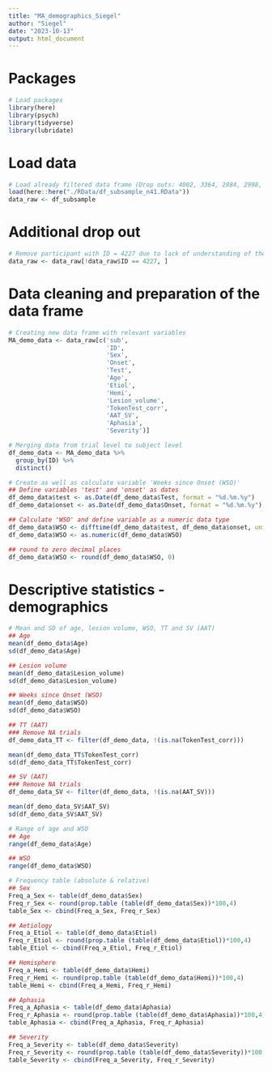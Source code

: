 ```yaml
---
title: "MA_demographics_Siegel"
author: "Siegel"
date: "2023-10-13"
output: html_document
---
```


# Packages
```r
# Load packages
library(here)
library(psych)
library(tidyverse)
library(lubridate)
```

# Load data
```r
# Load already filtered data frame (Drop outs: 4002, 3364, 2884, 2998, 3392, 3960, 3154, 3994, 4086, 2522)
load(here::here("./RData/df_subsample_n41.RData"))
data_raw <- df_subsample
```

# Additional drop out
```r
# Remove participant with ID = 4227 due to lack of understanding of the task (ALWAYS pressed correct (accuracy - incorrect: 0.0000000; accuracy - correct: 1.0000000))
data_raw <- data_raw[!data_raw$ID == 4227, ]
```

# Data cleaning and preparation of the data frame
```r
# Creating new data frame with relevant variables
MA_demo_data <- data_raw[c('sub',
                           'ID',
                           'Sex',
                           'Onset',
                           'Test',
                           'Age',
                           'Etiol',
                           'Hemi',
                           'Lesion_volume',
                           'TokenTest_corr',
                           'AAT_SV',
                           'Aphasia',
                           'Severity')]

# Merging data from trial level to subject level
df_demo_data <- MA_demo_data %>%
  group_by(ID) %>%
  distinct()

# Create as well as calculate variable 'Weeks since Onset (WSO)'
## Define variables 'test' and 'onset' as dates
df_demo_data$test <- as.Date(df_demo_data$Test, format = "%d.%m.%y")
df_demo_data$onset <- as.Date(df_demo_data$Onset, format = "%d.%m.%y")

## Calculate 'WSO' and define variable as a numeric data type
df_demo_data$WSO <- difftime(df_demo_data$test, df_demo_data$onset, units = "weeks")
df_demo_data$WSO <- as.numeric(df_demo_data$WSO)

## round to zero decimal places 
df_demo_data$WSO <- round(df_demo_data$WSO, 0)
```

# Descriptive statistics - demographics
```r
# Mean and SD of age, lesion volume, WSO, TT and SV (AAT)
## Age
mean(df_demo_data$Age)
sd(df_demo_data$Age)

## Lesion volume
mean(df_demo_data$Lesion_volume)
sd(df_demo_data$Lesion_volume)

## Weeks since Onset (WSO)
mean(df_demo_data$WSO)
sd(df_demo_data$WSO)

## TT (AAT)
### Remove NA trials
df_demo_data_TT <- filter(df_demo_data, !(is.na(TokenTest_corr)))

mean(df_demo_data_TT$TokenTest_corr)
sd(df_demo_data_TT$TokenTest_corr)

## SV (AAT)
### Remove NA trials
df_demo_data_SV <- filter(df_demo_data, !(is.na(AAT_SV)))

mean(df_demo_data_SV$AAT_SV)
sd(df_demo_data_SV$AAT_SV)

# Range of age and WSO
## Age
range(df_demo_data$Age)

## WSO
range(df_demo_data$WSO)

# Frequency table (absolute & relative)
## Sex
Freq_a_Sex <- table(df_demo_data$Sex)
Freq_r_Sex <- round(prop.table (table(df_demo_data$Sex))*100,4)
table_Sex <- cbind(Freq_a_Sex, Freq_r_Sex)

## Aetiology
Freq_a_Etiol <- table(df_demo_data$Etiol)
Freq_r_Etiol <- round(prop.table (table(df_demo_data$Etiol))*100,4)
table_Etiol <- cbind(Freq_a_Etiol, Freq_r_Etiol)

## Hemisphere
Freq_a_Hemi <- table(df_demo_data$Hemi)
Freq_r_Hemi <- round(prop.table (table(df_demo_data$Hemi))*100,4)
table_Hemi <- cbind(Freq_a_Hemi, Freq_r_Hemi)

## Aphasia
Freq_a_Aphasia <- table(df_demo_data$Aphasia)
Freq_r_Aphasia <- round(prop.table (table(df_demo_data$Aphasia))*100,4)
table_Aphasia <- cbind(Freq_a_Aphasia, Freq_r_Aphasia)

## Severity
Freq_a_Severity <- table(df_demo_data$Severity)
Freq_r_Severity <- round(prop.table (table(df_demo_data$Severity))*100,4)
table_Severity <- cbind(Freq_a_Severity, Freq_r_Severity)
```